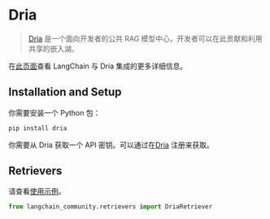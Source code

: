 # Dria

>[Dria](https://dria.co/) 是一个面向开发者的公共 RAG 模型中心，开发者可以在此贡献和利用共享的嵌入湖。

在[此页面](https://dria.co/docs/integrations/langchain)查看 LangChain 与 Dria 集成的更多详细信息。

## Installation and Setup

你需要安装一个 Python 包：

```bash
pip install dria
```

你需要从 Dria 获取一个 API 密钥。可以通过在[Dria](https://dria.co/) 注册来获取。

## Retrievers

请查看[使用示例](/docs/integrations/retrievers/dria_index)。

```python
from langchain_community.retrievers import DriaRetriever
```